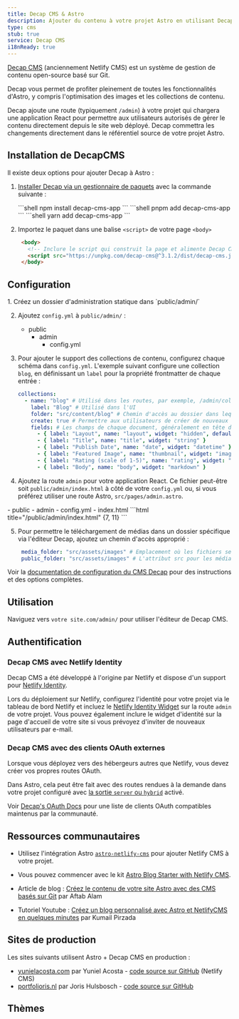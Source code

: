 ```yaml
---
title: Decap CMS & Astro
description: Ajouter du contenu à votre projet Astro en utilisant Decap comme CMS
type: cms
stub: true
service: Decap CMS
i18nReady: true
---
```


[Decap CMS](https://www.decapcms.org/) (anciennement Netlify CMS) est un système de gestion de contenu open-source basé sur Git.

Decap vous permet de profiter pleinement de toutes les fonctionnalités d'Astro, y compris l'optimisation des images et les collections de contenu.

Decap ajoute une route (typiquement `/admin`) à votre projet qui chargera une application React pour permettre aux utilisateurs autorisés de gérer le contenu directement depuis le site web déployé. Decap commettra les changements directement dans le référentiel source de votre projet Astro.

## Installation de DecapCMS

Il existe deux options pour ajouter Decap à Astro :

1. [Installer Decap via un gestionnaire de paquets](https://decapcms.org/docs/install-decap-cms/#installing-with-npm) avec la commande suivante :


    <PackageManagerTabs>
      <Fragment slot="npm">
      ```shell
      npm install decap-cms-app
      ```
      </Fragment>
      <Fragment slot="pnpm">
      ```shell
      pnpm add decap-cms-app
      ```
      </Fragment>
      <Fragment slot="yarn">
      ```shell
      yarn add decap-cms-app
      ```
      </Fragment>
    </PackageManagerTabs>


2. Importez le paquet dans une balise `<script>` de votre page `<body>`

    ```html title='/admin'
     <body>
       <!-- Inclure le script qui construit la page et alimente Decap CMS -->
       <script src="https://unpkg.com/decap-cms@^3.1.2/dist/decap-cms.js"></script>
     </body>
    ```


## Configuration

<Steps>
1. Créez un dossier d'administration statique dans `public/admin/`

2. Ajoutez `config.yml` à `public/admin/` :
    <FileTree>
      - public
        - admin
          - config.yml
    </FileTree>

3. Pour ajouter le support des collections de contenu, configurez chaque schéma dans `config.yml`. L'exemple suivant configure une collection `blog`, en définissant un `label` pour la propriété frontmatter de chaque entrée :
   ```yml title="/public/admin/config.yml"
   collections:
     - name: "blog" # Utilisé dans les routes, par exemple, /admin/collections/blog
       label: "Blog" # Utilisé dans l'UI
       folder: "src/content/blog" # Chemin d'accès au dossier dans lequel les documents sont stockés
       create: true # Permettre aux utilisateurs de créer de nouveaux documents dans cette collection
       fields: # Les champs de chaque document, généralement en tête de page
         - { label: "Layout", name: "layout", widget: "hidden", default: "blog" }
         - { label: "Title", name: "title", widget: "string" }
         - { label: "Publish Date", name: "date", widget: "datetime" }
         - { label: "Featured Image", name: "thumbnail", widget: "image" }
         - { label: "Rating (scale of 1-5)", name: "rating", widget: "number" }
         - { label: "Body", name: "body", widget: "markdown" }
    ```

4. Ajoutez la route `admin` pour votre application React. Ce fichier peut-être soit `public/admin/index.html` à côté de votre `config.yml` ou, si vous préférez utiliser une route Astro, `src/pages/admin.astro`.
 <FileTree>
    - public
      - admin
         - config.yml
         - index.html
    </FileTree>
    ```html title="/public/admin/index.html" {7, 11}
    <!doctype html>
    <html lang="fr">
      <head>
        <meta charset="utf-8" />
        <meta name="viewport" content="width=device-width, initial-scale=1.0" />
        <meta name="robots" content="noindex" />
        <link href="/admin/config.yml" type="text/yaml" rel="cms-config-url" />
        <title>Gestionnaire de contenu</title>
      </head>
      <body>
        <script src="https://unpkg.com/decap-cms@^3.1.2/dist/decap-cms.js"></script>
      </body>
    </html>
    ```

5. Pour permettre le téléchargement de médias dans un dossier spécifique via l'éditeur Decap, ajoutez un chemin d'accès approprié :
    ```yml title="/public/admin/config.yml"
     media_folder: "src/assets/images" # Emplacement où les fichiers seront stockés dans le dépôt 
     public_folder: "src/assets/images" # L'attribut src pour les médias téléchargés
    ```
</Steps>

Voir la [documentation de configuration du CMS Decap](https://decapcms.org/docs/configure-decap-cms/) pour des instructions et des options complètes.

## Utilisation
Naviguez vers `votre site.com/admin/` pour utiliser l'éditeur de Decap CMS.

## Authentification

### Decap CMS avec Netlify Identity

Decap CMS a été développé à l'origine par Netlify et dispose d'un support pour [Netlify Identity](https://docs.netlify.com/security/secure-access-to-sites/identity/).

Lors du déploiement sur Netlify, configurez l'identité pour votre projet via le tableau de bord Netlify et incluez le [Netlify Identity Widget](https://github.com/netlify/netlify-identity-widget) sur la route `admin` de votre projet. Vous pouvez également inclure le widget d'identité sur la page d'accueil de votre site si vous prévoyez d'inviter de nouveaux utilisateurs par e-mail.

### Decap CMS avec des clients OAuth externes

Lorsque vous déployez vers des hébergeurs autres que Netlify, vous devez créer vos propres routes OAuth.

Dans Astro, cela peut être fait avec des routes rendues à la demande dans votre projet configuré avec [la sortie `server` ou `hybrid`](/fr/guides/server-side-rendering/#activer-le-rendu-à-la-demande-du-serveur) activé.

Voir [Decap's OAuth Docs](https://decapcms.org/docs/external-oauth-clients/) pour une liste de clients OAuth compatibles maintenus par la communauté.

## Ressources communautaires 

- Utilisez l'intégration Astro [`astro-netlify-cms`](https://github.com/delucis/astro-netlify-cms) pour ajouter Netlify CMS à votre projet.

- Vous pouvez commencer avec le kit [Astro Blog Starter with Netlify CMS](https://github.com/delucis/astro-netlify-cms-starter).

- Article de blog : [Créez le contenu de votre site Astro avec des CMS basés sur Git](https://aalam.vercel.app/blog/astro-and-git-cms-netlify) par Aftab Alam 

- Tutoriel Youtube : [Créez un blog personnalisé avec Astro et NetlifyCMS en quelques minutes](https://www.youtube.com/watch?v=3yip2wSRX_4) par Kumail Pirzada

## Sites de production

Les sites suivants utilisent Astro + Decap CMS en production :

- [yunielacosta.com](https://www.yunielacosta.com/) par Yuniel Acosta - [code source sur GitHub](https://github.com/yacosta738/yacosta738.github.io) (Netlify CMS)
- [portfolioris.nl](https://www.portfolioris.nl/) par Joris Hulsbosch - [code source sur GitHub](https://github.com/portfolioris/portfolioris.nl)

## Thèmes

<Grid >
  <Card title="Astros" href="https://astro.build/themes/details/astros" thumbnail="astros.png"/>
  <Card title="Enhanced Astro Starter" href="https://astro.build/themes/details/enhanced-astro-starter" thumbnail="enhanced-astro-starter.png"/>
  <Card title="Astro Decap CMS Starter" href="https://astro.build/themes/details/astro-decap-cms-starter" thumbnail="astro-decap-starter.png"/>
</Grid>
